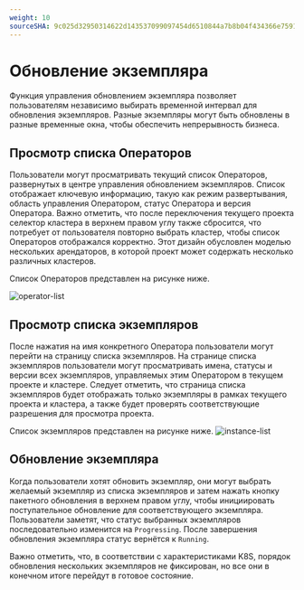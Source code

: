 ```yaml
---
weight: 10
sourceSHA: 9c025d32950314622d143537099097454d6510844a7b8b04f434366e7591142b
---
```


# Обновление экземпляра

Функция управления обновлением экземпляра позволяет пользователям независимо выбирать временной интервал для обновления экземпляров. Разные экземпляры могут быть обновлены в разные временные окна, чтобы обеспечить непрерывность бизнеса.

## Просмотр списка Операторов

Пользователи могут просматривать текущий список Операторов, развернутых в центре управления обновлением экземпляров. Список отображает ключевую информацию, такую как режим развертывания, область управления Оператором, статус Оператора и версия Оператора. Важно отметить, что после переключения текущего проекта селектор кластера в верхнем правом углу также сбросится, что потребует от пользователя повторно выбрать кластер, чтобы список Операторов отображался корректно. Этот дизайн обусловлен моделью нескольких арендаторов, в которой проект может содержать несколько различных кластеров.

Список Операторов представлен на рисунке ниже.

![operator-list](../../../../../en/appservice/unified-om/inst-upgrade-mgt/functions/assets/operator-list.png)

## Просмотр списка экземпляров

После нажатия на имя конкретного Оператора пользователи могут перейти на страницу списка экземпляров. На странице списка экземпляров пользователи могут просматривать имена, статусы и версии всех экземпляров, управляемых этим Оператором в текущем проекте и кластере. Следует отметить, что страница списка экземпляров будет отображать только экземпляры в рамках текущего проекта и кластера, а также будет проверять соответствующие разрешения для просмотра проекта.

Список экземпляров представлен на рисунке ниже.
![instance-list](../../../../../en/appservice/unified-om/inst-upgrade-mgt/functions/assets/instance-list.png)

## Обновление экземпляра

Когда пользователи хотят обновить экземпляр, они могут выбрать желаемый экземпляр из списка экземпляров и затем нажать кнопку пакетного обновления в верхнем правом углу, чтобы инициировать поступательное обновление для соответствующего экземпляра. Пользователи заметят, что статус выбранных экземпляров последовательно изменится на `Progressing`. После завершения обновления экземпляра статус вернётся к `Running`.

Важно отметить, что, в соответствии с характеристиками K8S, порядок обновления нескольких экземпляров не фиксирован, но все они в конечном итоге перейдут в готовое состояние.

